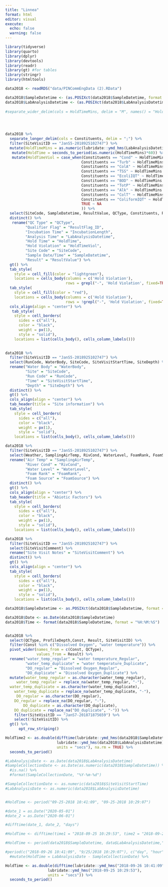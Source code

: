 ```yaml
---
title: "Linnea"
format: html
editor: visual
execute:
  echo: false
  warning: false
---
```


```r
library(tidyverse)
library(quarto)
library(dplyr)
library(devtools)
library(readr)
library(gt) #for tables
library(stringr)
library(htmltools)
```

```r
data2018 <- readRDS("data/PINCommEngData (2).RData")
```


```r
data2018$SampleDatetime <- (as.POSIXct(data2018$SampleDatetime, format = "%m/%d/%Y %H:%M:%S"))
data2018$LabAnalysisDatetime <- (as.POSIXct(data2018$LabAnalysisDatetime, format = "%m/%d/%Y %H:%M:%S"))
    
#separate_wider_delim(cols = HoldTimeMins, delim = "M", names() = "HoldTimeMinutes", #"HoldTime") %>%


  

data2018 %>%
  separate_longer_delim(cols = Constituents, delim = ";") %>%
  filter(SiteVisitID == "JanS5-2018925102747") %>%
  mutate(HoldTimeMins = as.numeric(lubridate::ymd_hms(LabAnalysisDatetime) - lubridate::ymd_hms(SampleDatetime))*60*24) %>%
   mutate(HoldTime = seconds_to_period(as.numeric(HoldTimeMins)*60)) %>%
   mutate(HoldTimeViol = case_when(Constituents == "Cond" ~ HoldTimeMins - 40320,
                                  Constituents == "Turb" ~ HoldTimeMins - 1440,
                                  Constituents == "ColA" ~ HoldTimeMins - 2880,
                                  Constituents == "TSS" ~ HoldTimeMins - 10080,
                                  Constituents == "EcoliIQT" ~ HoldTimeMins - 360,
                                  Constituents == "BOD" ~ HoldTimeMins - 360,
                                  Constituents == "TotP" ~ HoldTimeMins - 40320,
                                  Constituents == "Alk" ~ HoldTimeMins - 20160,
                                  Constituents == "ColT" ~ HoldTimeMins - 2880,
                                  Constituents == "ColiformIQT" ~ HoldTimeMins - 360,
                                  TRUE ~ NA
                                  )) %>%
  select(SiteCode, SampleDatetime, ResultValue, QCType, Constituents, ResultFlag_ID, IncubationLength, LabAnalysisDatetime, HoldTime, HoldTimeViol) %>%
  distinct() %>% 
   rename("QC Type" = "QCType",
         "Qualifier Flag" = "ResultFlag_ID",
         "Incubation Time" = "IncubationLength",
         "Analysis Time" = "LabAnalysisDatetime",
         "Hold Time" = "HoldTime",
         "Hold Violation" = "HoldTimeViol",
         "Site Code" = "SiteCode",
         "Sample Date/Time" = "SampleDatetime",
         "Result" = "ResultValue") %>%
  gt() %>%
  tab_style(
    style = cell_fill(color = "lightgreen"),
    locations = cells_body(columns = c('Hold Violation'),
                           rows = grepl("-", 'Hold Violation', fixed=TRUE))) %>%
  tab_style(
    style = cell_fill(color = "red"),
    locations = cells_body(columns = c('Hold Violation'),
                           rows = !grepl("-", 'Hold Violation', fixed=TRUE))) %>%
  cols_align(align = "center") %>%
   tab_style(
    style = cell_borders(
      sides = c("all"),
      color = "black",
      weight = px(1),
      style = "solid"),
    locations = list(cells_body(), cells_column_labels()))
  
```



```r
data2018 %>% 
  filter(SiteVisitID == "JanS5-2018925102747") %>% 
  select(RunCode, WaterBody, SiteCode, SiteVisitStartTime, SiteDepth) %>%
  rename("Water Body" = "WaterBody",
         "Site" = "SiteCode",
         "Run Code" = "RunCode",
         "Time" = "SiteVisitStartTime",
         "Depth" = "SiteDepth") %>%
  distinct() %>% 
  gt() %>%
  cols_align(align = "center") %>% 
  tab_header(title = "Site information") %>%
  tab_style(
    style = cell_borders(
      sides = c("all"),
      color = "black",
      weight = px(1),
      style = "solid"),
    locations = list(cells_body(), cells_column_labels()))

data2018 %>% 
  filter(SiteVisitID == "JanS5-2018925102747") %>% 
  select(Weather, SamplingAirTemp, RivCond, WaterLevel, FoamRank, FoamSource) %>% 
  rename("Air Temp" = "SamplingAirTemp",
         "River Cond" = "RivCond", 
         "Water Level" = "WaterLevel",
         "Foam Rank" = "FoamRank",
         "Foam Source" = "FoamSource") %>%
  distinct() %>% 
  gt() %>%
  cols_align(align = "center") %>%
  tab_header(title = "Abiotic Factors") %>%
  tab_style(
    style = cell_borders(
      sides = c("all"),
      color = "black",
      weight = px(1),
      style = "solid"),
    locations = list(cells_body(), cells_column_labels()))

data2018 %>% 
  filter(SiteVisitID == "JanS5-2018925102747") %>% 
  select(SiteVisitComment) %>% 
  rename("Site Visit Notes" = "SiteVisitComment") %>%
  distinct() %>% 
  gt() %>%
  cols_align(align = "center") %>%
  tab_style(
    style = cell_borders(
      sides = c("all"),
      color = "black",
      weight = px(1),
      style = "solid"),
    locations = list(cells_body(), cells_column_labels()))
```


```r
data2018$SampleDatetime <- as.POSIXct(data2018$SampleDatetime, format = "%m/%d/%Y %H:%M:%S")

data2018$Date <- as.Date(data2018$SampleDatetime)
data2018$Time <- format(data2018$SampleDatetime, format = "%H:%M:%S")


data2018 %>% 
  select(QCType, ProfileDepth,Const, Result, SiteVisitID) %>% 
  filter(Const %in% c("Dissolved Oxygen", "water temperature")) %>% 
  pivot_wider(names_from = c(Const, QCType),
              values_from = Result) %>%
  rename("water_temp_regular" = "water temperature_Regular",
         "water_temp_duplicate" = "water temperature_Duplicate",
         "DO_regular" = "Dissolved Oxygen_Regular",
         "DO_duplicate" = "Dissolved Oxygen_Duplicate") %>%
  mutate(water_temp_regular = as.character(water_temp_regular),
     water_temp_regular = replace_na(water_temp_regular, "-"),
  water_temp_duplicate = as.character(water_temp_duplicate),
    water_temp_duplicate = replace_na(water_temp_duplicate, "-"),
     DO_regular = as.character(DO_regular),
    DO_regular = replace_na(DO_regular, "-"),
        DO_duplicate = as.character(DO_duplicate),
    DO_duplicate = replace_na("DO_duplicate", "-")) %>%
    filter(SiteVisitID == "JanS7-201871875659") %>%
    select(!SiteVisitID) %>% 
  gt() %>% 
      opt_row_striping()
```
```r
HoldTime2 <- as.double(difftime(lubridate::ymd_hms(data2018$SampleDatetime),
                       lubridate::ymd_hms(data2018$LabAnalysisDatetime),
                       units = "secs"), na.rm = TRUE) %>%
  seconds_to_period()

#LabAnalysisDate <- as.Date(data2018$LabAnalysisDatetime)
#SampleCollectionDate <- as.Date(as.numeric(data2018$SampleDatetime)) %>%
  #is.na() %>%
  #format(SampleCollectionDate, "%Y-%m-%d")

#SampleCollectionDate <- as.numeric(data2018$SiteVisitStartTime)
#LabAnalysisDate <- as.numeric(data2018$LabAnalysisDatetime)


#HoldTime <- period("09-25-2018 10:41:09", "09-25-2018 10:29:07")

#date_1 = as.Date("2020-05-01") 
#date_2 = as.Date("2020-06-01")

#difftime(date_1, date_2, "days")

#HoldTime <- difftime(time1 = "2018-09-25 10:29:53", time2 = "2018-09-26 10:41:09", units = "mins")

#HoldTime <- period(data2018$SampleDatetime, data$LabAnalysisDatetime,"hours", na.rm = TRUE)

#period(c("2018-09-26 10:41:09", "9/25/2018 10:29:07"), c("day", "hour", "minute")) %>%
  #mutate(HoldTime = LabAnalysisDate - SampleCollectionDate) %>%

HoldTime <- as.double(difftime(lubridate::ymd_hms("2018-09-26 10:41:09"),
                   lubridate::ymd_hms("2018-09-25 10:29:53"),
                   units = "secs")) %>%
  seconds_to_period()
```

